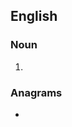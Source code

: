 {{also|Tweeters}}
==English==

===Noun===
{{head|en|noun form}}

# {{plural of|en|tweeter}}

===Anagrams===
* {{anagrams|en|a=eeersttw|retweets}}